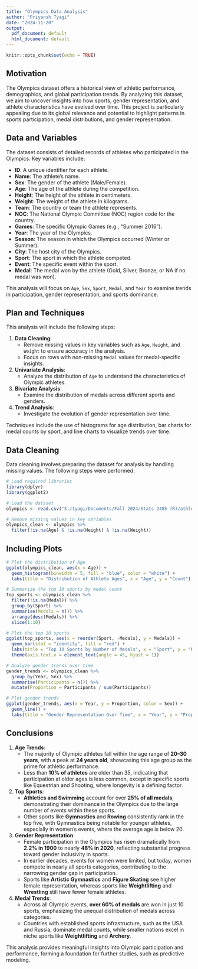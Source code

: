 ---
title: "Olympics Data Analysis"
author: "Priyansh Tyagi"
date: "2024-11-20"
output:
  pdf_document: default
  html_document: default
---

```{r setup, include=FALSE}
knitr::opts_chunk$set(echo = TRUE)
```

## Motivation

The Olympics dataset offers a historical view of athletic performance, demographics, and global participation trends. By analyzing this dataset, we aim to uncover insights into how sports, gender representation, and athlete characteristics have evolved over time. This project is particularly appealing due to its global relevance and potential to highlight patterns in sports participation, medal distributions, and gender representation.



## Data and Variables

The dataset consists of detailed records of athletes who participated in the Olympics. Key variables include:

- **ID**: A unique identifier for each athlete.  
- **Name**: The athlete’s name.  
- **Sex**: The gender of the athlete (Male/Female).  
- **Age**: The age of the athlete during the competition.  
- **Height**: The height of the athlete in centimeters.  
- **Weight**: The weight of the athlete in kilograms.  
- **Team**: The country or team the athlete represents.  
- **NOC**: The National Olympic Committee (NOC) region code for the country.  
- **Games**: The specific Olympic Games (e.g., "Summer 2016").  
- **Year**: The year of the Olympics.  
- **Season**: The season in which the Olympics occurred (Winter or Summer).  
- **City**: The host city of the Olympics.  
- **Sport**: The sport in which the athlete competed.  
- **Event**: The specific event within the sport.  
- **Medal**: The medal won by the athlete (Gold, Silver, Bronze, or NA if no medal was won).

This analysis will focus on `Age`, `Sex`, `Sport`, `Medal`, and `Year` to examine trends in participation, gender representation, and sports dominance.

## Plan and Techniques

This analysis will include the following steps:

1. **Data Cleaning**:
   - Remove missing values in key variables such as `Age`, `Height`, and `Weight` to ensure accuracy in the analysis.
   - Focus on rows with non-missing `Medal` values for medal-specific insights.

2. **Univariate Analysis**:
   - Analyze the distribution of `Age` to understand the characteristics of Olympic athletes.

3. **Bivariate Analysis**:
   - Examine the distribution of medals across different sports and genders.

4. **Trend Analysis**:
   - Investigate the evolution of gender representation over time.

Techniques include the use of histograms for age distribution, bar charts for medal counts by sport, and line charts to visualize trends over time.

## Data Cleaning

Data cleaning involves preparing the dataset for analysis by handling missing values. The following steps were performed:


```{r message=FALSE, warning=FALSE}
# Load required libraries
library(dplyr)
library(ggplot2)

# Load the dataset
olympics <- read.csv("S:/tyagi/Documents/Fall 2024/Stats 2485 (R)/athlete_events.csv")

# Remove missing values in key variables
olympics_clean <- olympics %>%
  filter(!is.na(Age) & !is.na(Height) & !is.na(Weight))
```

## Including Plots


```{r}
# Plot the distribution of Age
ggplot(olympics_clean, aes(x = Age)) +
  geom_histogram(binwidth = 5, fill = "blue", color = "white") +
  labs(title = "Distribution of Athlete Ages", x = "Age", y = "Count")
```
```{r}
# Summarize the top 10 sports by medal count
top_sports <- olympics_clean %>%
  filter(!is.na(Medal)) %>%
  group_by(Sport) %>%
  summarise(Medals = n()) %>%
  arrange(desc(Medals)) %>%
  slice(1:10)

# Plot the top 10 sports
ggplot(top_sports, aes(x = reorder(Sport, -Medals), y = Medals)) +
  geom_bar(stat = "identity", fill = "red") +
  labs(title = "Top 10 Sports by Number of Medals", x = "Sport", y = "Number of Medals") +
  theme(axis.text.x = element_text(angle = 45, hjust = 1))
```
```{r message=FALSE, warning=FALSE}
# Analyze gender trends over time
gender_trends <- olympics_clean %>%
  group_by(Year, Sex) %>%
  summarise(Participants = n()) %>%
  mutate(Proportion = Participants / sum(Participants))

# Plot gender trends
ggplot(gender_trends, aes(x = Year, y = Proportion, color = Sex)) +
  geom_line() +
  labs(title = "Gender Representation Over Time", x = "Year", y = "Proportion")
```

## Conclusions


1. **Age Trends**:
   - The majority of Olympic athletes fall within the age range of **20–30 years**, with a peak at **24 years old**, showcasing this age group as the prime for athletic performance.
   - Less than **10% of athletes** are older than 35, indicating that participation at older ages is less common, except in specific sports like Equestrian and Shooting, where longevity is a defining factor.

2. **Top Sports**:
   - **Athletics and Swimming** account for over **25% of all medals**, demonstrating their dominance in the Olympics due to the large number of events within these sports.
   - Other sports like **Gymnastics** and **Rowing** consistently rank in the top five, with Gymnastics being notable for younger athletes, especially in women’s events, where the average age is below 20.

3. **Gender Representation**:
   - Female participation in the Olympics has risen dramatically from **2.2% in 1900** to nearly **48% in 2020**, reflecting substantial progress toward gender inclusivity in sports.
   - In earlier decades, events for women were limited, but today, women compete in nearly all sports categories, contributing to the narrowing gender gap in participation.
   - Sports like **Artistic Gymnastics** and **Figure Skating** see higher female representation, whereas sports like **Weightlifting** and **Wrestling** still have fewer female athletes.

4. **Medal Trends**:
   - Across all Olympic events, **over 60% of medals** are won in just 10 sports, emphasizing the unequal distribution of medals across categories.
   - Countries with established sports infrastructure, such as the USA and Russia, dominate medal counts, while smaller nations excel in niche sports like **Weightlifting** and **Archery**.

This analysis provides meaningful insights into Olympic participation and performance, forming a foundation for further studies, such as predictive modeling.